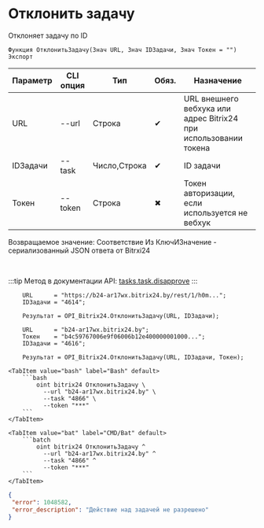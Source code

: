 ﻿---
sidebar_position: 8
---


# Отклонить задачу
 Отклоняет задачу по ID



`Функция ОтклонитьЗадачу(Знач URL, Знач IDЗадачи, Знач Токен = "") Экспорт`

  | Параметр | CLI опция | Тип | Обяз. | Назначение |
  |-|-|-|-|-|
  | URL | --url | Строка | &#x2714; | URL внешнего вебхука или адрес Bitrix24 при использовании токена |
  | IDЗадачи | --task | Число,Строка | &#x2714; | ID задачи |
  | Токен | --token | Строка | &#x2716; | Токен авторизации, если используется не вебхук |

  
  Возвращаемое значение:   Соответствие Из КлючИЗначение - сериализованный JSON ответа от Bitrxi24

<br/>

:::tip
Метод в документации API: [tasks.task.disapprove](https://dev.1c-bitrix.ru/rest_help/tasks/task/tasks/tasks_task_disapprove.php)
:::
<br/>



```bsl title="Пример использования для 1С:Предприятие/OneScript"
    URL      = "https://b24-ar17wx.bitrix24.by/rest/1/h0m...";
    IDЗадачи = "4614";

    Результат = OPI_Bitrix24.ОтклонитьЗадачу(URL, IDЗадачи);

    URL      = "b24-ar17wx.bitrix24.by";
    Токен    = "b4c59767006e9f06006b12e400000001000...";
    IDЗадачи = "4616";

    Результат = OPI_Bitrix24.ОтклонитьЗадачу(URL, IDЗадачи, Токен);
```
    

 <Tabs>
  
    <TabItem value="bash" label="Bash" default>
        ```bash
            oint bitrix24 ОтклонитьЗадачу \
              --url "b24-ar17wx.bitrix24.by" \
              --task "4866" \
              --token "***"
        ```
    </TabItem>
  
    <TabItem value="bat" label="CMD/Bat" default>
        ```batch
            oint bitrix24 ОтклонитьЗадачу ^
              --url "b24-ar17wx.bitrix24.by" ^
              --task "4866" ^
              --token "***"
        ```
    </TabItem>
</Tabs>


```json title="Результат"
{
 "error": 1048582,
 "error_description": "Действие над задачей не разрешено"
}
```
